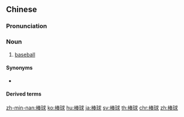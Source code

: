 ==Chinese==
{{zh-forms}}

===Pronunciation===
{{zh-pron
|m=bàngqiú,er=y
|c=paang5 kau4
|h=pfs=pong-khiù
|mn=xm,zz,tw:pāng-kiû/qz:pǎng-kiû
|mn-t=bang6 giu5
|cat=n
}}

===Noun===
{{zh-noun}}

# {{lb|zh|sports}} [[baseball]]

====Synonyms====
* {{qualifier|Taiwan Min Nan|Hakka}} {{zh-l|野球}}

====Derived terms====
{{zh-der|棒球帽}}

[[zh-min-nan:棒球]]
[[ko:棒球]]
[[hu:棒球]]
[[ja:棒球]]
[[sv:棒球]]
[[th:棒球]]
[[chr:棒球]]
[[zh:棒球]]